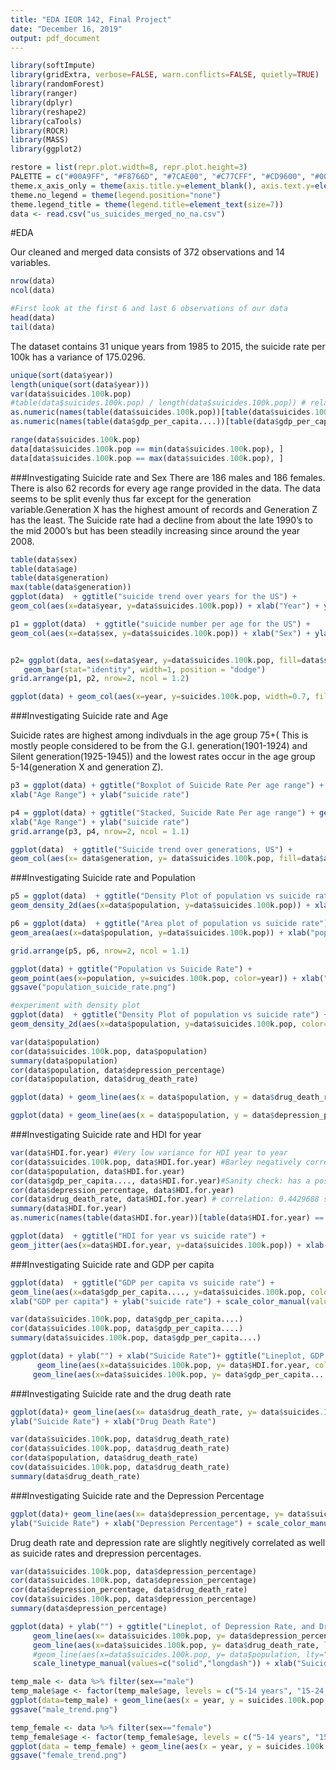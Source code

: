 ```yaml
---
title: "EDA IEOR 142, Final Project"
date: "December 16, 2019"
output: pdf_document
---
```


```r
library(softImpute)
library(gridExtra, verbose=FALSE, warn.conflicts=FALSE, quietly=TRUE)
library(randomForest)
library(ranger)
library(dplyr)
library(reshape2)
library(caTools)
library(ROCR)
library(MASS)
library(ggplot2)
```

```r
restore = list(repr.plot.width=8, repr.plot.height=3)
PALETTE = c("#00A9FF", "#F8766D", "#7CAE00", "#C77CFF", "#CD9600", "#00BE67", "#FF61CC", "#00BFC4")
theme.x_axis_only = theme(axis.title.y=element_blank(), axis.text.y=element_blank(), axis.ticks.y=element_blank(), panel.grid.major.y=element_blank(), panel.grid.minor.y=element_blank())
theme.no_legend = theme(legend.position="none")
theme.legend_title = theme(legend.title=element_text(size=7))
data <- read.csv("us_suicides_merged_no_na.csv")
```

#EDA

Our cleaned and merged data consists of 372 observations and 14 variables.
```r
nrow(data)
ncol(data)
```

```r
#First look at the first 6 and last 6 observations of our data
head(data)
tail(data)
```
The dataset contains 31 unique years from 1985 to 2015, the suicide rate per 100k has a variance of 175.0296.
```r
unique(sort(data$year))
length(unique(sort(data$year)))
var(data$suicides.100k.pop)
#table(data$suicides.100k.pop) / length(data$suicides.100k.pop)) # relative frequencies
as.numeric(names(table(data$suicides.100k.pop))[table(data$suicides.100k.pop) == max(table(data$suicides.100k.pop))]) # mode for suicide rate
as.numeric(names(table(data$gdp_per_capita....))[table(data$gdp_per_capita....) == max(table(data$gdp_per_capita....))]) # mode for gdp per capita
```

```r
range(data$suicides.100k.pop)
data[data$suicides.100k.pop == min(data$suicides.100k.pop), ]
data[data$suicides.100k.pop == max(data$suicides.100k.pop), ]
```
###Investigating Suicide rate and Sex
There are 186 males and 186 females.
There is also 62 records for every age range provided in the data. The data seems to be split evenly thus far except for the  generation variable.Generation X has the highest amount of records and Generation Z has the least. The Suicide rate had a decline from about the late 1990's to the mid 2000's but has been steadily increasing since around the year 2008.
```r
table(data$sex)
table(data$age) 
table(data$generation)
max(table(data$generation))
ggplot(data)  + ggtitle("suicide trend over years for the US") +
geom_col(aes(x=data$year, y=data$suicides.100k.pop)) + xlab("Year") + ylab("suicide number") 
```

```r
p1 = ggplot(data)  + ggtitle("suicide number per age for the US") +
geom_col(aes(x=data$sex, y=data$suicides.100k.pop)) + xlab("Sex") + ylab("suicide number") 


p2= ggplot(data, aes(x=data$year, y=data$suicides.100k.pop, fill=data$sex), xlab("Year"), ylab("Suicide Rate")) +
   geom_bar(stat="identity", width=1, position = "dodge")  
grid.arrange(p1, p2, nrow=2, ncol = 1.2)

ggplot(data) + geom_col(aes(x=year, y=suicides.100k.pop, width=0.7, fill=factor(sex, levels=c("male", "female")))) + ggtitle("Suicide Rate by Gender") + xlab("Year") + ylab("Suicide Rate") +  scale_fill_manual(values = c("#00A9FF", "#F8766D"), name = "Gender")

```


###Investigating Suicide rate and Age

Suicide rates are highest among indivduals in the age group 75+( This is mostly people considered to be from the G.I. generation(1901-1924) and Silent generation(1925-1945)) and the lowest rates occur in the age group 5-14(generation X and generation Z).
```r
p3 = ggplot(data) + ggtitle("Boxplot of Suicide Rate Per age range") + geom_boxplot(aes(x= data$age, y=data$suicides.100k.pop, fill = data$generation)) +
xlab("Age Range") + ylab("suicide rate")

p4 = ggplot(data) + ggtitle("Stacked, Suicide Rate Per age range") + geom_col(aes(x= data$age, y=data$suicides.100k.pop, fill = data$generation)) +
xlab("Age Range") + ylab("suicide rate")
grid.arrange(p3, p4, nrow=2, ncol = 1.1)
```

```r
ggplot(data)  + ggtitle("Suicide trend over generations, US") +
geom_col(aes(x= data$generation, y= data$suicides.100k.pop, fill=data$age), position="stack") + xlab("Generation") + ylab("Suicide Rate")
```


###Investigating Suicide rate and Population
```r
p5 = ggplot(data)  + ggtitle("Density Plot of population vs suicide rate") +
geom_density_2d(aes(x=data$population, y=data$suicides.100k.pop)) + xlab("population") + ylab("suicide rate")

p6 = ggplot(data)  + ggtitle("Area plot of population vs suicide rate") +
geom_area(aes(x=data$population, y=data$suicides.100k.pop)) + xlab("population") + ylab("suicide rate")

grid.arrange(p5, p6, nrow=2, ncol = 1.1)


```

``` r
ggplot(data) + ggtitle("Population vs Suicide Rate") +
geom_point(aes(x=population, y=suicides.100k.pop, color=year)) + xlab("Population") + ylab("Suicide Rate")
ggsave("population_suicide_rate.png")
```

``` r
#experiment with density plot 
ggplot(data)  + ggtitle("Density Plot of population vs suicide rate") +
geom_density_2d(aes(x=data$population, y=data$suicides.100k.pop, color=year)) + xlab("population") + ylab("suicide rate")
```

```r
var(data$population)
cor(data$suicides.100k.pop, data$population)
summary(data$population)
cor(data$population, data$depression_percentage)
cor(data$population, data$drug_death_rate)
```
```r
ggplot(data) + geom_line(aes(x = data$population, y = data$drug_death_rate)) + xlab("Population") +ggtitle("Scatterplot Drug Death Rate VS Population") + ylab("Drug Death Rate")
```
```r
ggplot(data) + geom_line(aes(x = data$population, y = data$depression_percentage)) + xlab("Population") +ggtitle("Scatterplot Depression Rate VS Population") + ylab("Depression Rate")
```
###Investigating Suicide rate and HDI for year

```r
var(data$HDI.for.year) #Very low variance for HDI year to year
cor(data$suicides.100k.pop, data$HDI.for.year) #Barley negatively correlated
cor(data$population, data$HDI.for.year)
cor(data$gdp_per_capita...., data$HDI.for.year)#Sanity check: has a positive correlation
cor(data$depression_percentage, data$HDI.for.year) 
cor(data$drug_death_rate, data$HDI.for.year) # correlation: 0.4429688 somewhat positivley correlated
summary(data$HDI.for.year)
as.numeric(names(table(data$HDI.for.year))[table(data$HDI.for.year) == max(table(data$HDI.for.year))]) # mode for HDI
```

```r
ggplot(data)  + ggtitle("HDI for year vs suicide rate") +
geom_jitter(aes(x=data$HDI.for.year, y=data$suicides.100k.pop)) + xlab("HDI yearly") + ylab("suicide rate")
```
###Investigating Suicide rate and GDP per capita

```r
ggplot(data)  + ggtitle("GDP per capita vs suicide rate") +
geom_line(aes(x=data$gdp_per_capita...., y=data$suicides.100k.pop, color = "gdp per capitia")) + 
xlab("GDP per capita") + ylab("suicide rate") + scale_color_manual(values=PALETTE[1:3])
```


```r
var(data$suicides.100k.pop, data$gdp_per_capita....)
cor(data$suicides.100k.pop, data$gdp_per_capita....)
summary(data$suicides.100k.pop, data$gdp_per_capita....)
```
```r
ggplot(data) + ylab("") + xlab("Suicide Rate")+ ggtitle("Lineplot, GDP and HDI vs Suicide Rate coded by color") +
      geom_line(aes(x=data$suicides.100k.pop, y= data$HDI.for.year, color = "HDI for year")) +
     geom_line(aes(x=data$suicides.100k.pop, y= data$gdp_per_capita...., color = "GDP Per Capita")) 

```

###Investigating Suicide rate and the drug death rate

```r
ggplot(data)+ geom_line(aes(x= data$drug_death_rate, y= data$suicides.100k.pop, color = "Drug Death Rate")) +
ylab("Suicide Rate") + xlab("Drug Death Rate")
```



```r
var(data$suicides.100k.pop, data$drug_death_rate)
cor(data$suicides.100k.pop, data$drug_death_rate)
cor(data$population, data$drug_death_rate)
cov(data$suicides.100k.pop, data$drug_death_rate)
summary(data$drug_death_rate)
```
###Investigating Suicide rate and the Depression Percentage

```r
ggplot(data)+ geom_line(aes(x= data$depression_percentage, y= data$suicides.100k.pop, color = "Depression Rate")) +
ylab("Suicide Rate") + xlab("Depression Percentage") + scale_color_manual(values=PALETTE[6])
```
Drug death rate and depression rate are slightly negitively correlated as well as suicide rates and drepression percentages.
```r
var(data$suicides.100k.pop, data$depression_percentage)
cor(data$suicides.100k.pop, data$depression_percentage)
cor(data$depression_percentage, data$drug_death_rate) 
cov(data$suicides.100k.pop, data$depression_percentage)
summary(data$depression_percentage)
```

```r
ggplot(data) + ylab("") + ggtitle("Lineplot, of Depression Rate, and Drug Death Rate v.s Suicide Rate") +
     geom_line(aes(x= data$suicides.100k.pop, y= data$depression_percentage, lty="Dashed", color = "Depression")) +
     geom_line(aes(x=data$suicides.100k.pop, y= data$drug_death_rate, lty="Solid", color = "Drug Death")) +
     #geom_line(aes(x=data$suicides.100k.pop, y= data$population, lty="x9", color = "Population")) +
     scale_linetype_manual(values=c("solid","longdash")) + xlab("Suicide Rate")
```

```r
temp_male <- data %>% filter(sex=="male")
temp_male$age <- factor(temp_male$age, levels = c("5-14 years", "15-24 years", "25-34 years", "35-54 years", "55-74 years", "75+ years"))
ggplot(data=temp_male) + geom_line(aes(x = year, y = suicides.100k.pop, group=age, color=age)) + xlab("Year") +ggtitle("Male Suicide Rates over Time by Age") + ylab("Suicide Rate")
ggsave("male_trend.png")
```

```r
temp_female <- data %>% filter(sex=="female")
temp_female$age <- factor(temp_female$age, levels = c("5-14 years", "15-24 years", "25-34 years", "35-54 years", "55-74 years", "75+ years"))
ggplot(data = temp_female) + geom_line(aes(x = year, y = suicides.100k.pop, group=age, color=age)) + xlab("Year") +ggtitle("Female Suicide Rates over Time by Age") + ylab("Suicide Rate")
ggsave("female_trend.png")
```
